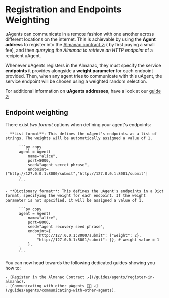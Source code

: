 # Registration and Endpoints Weighting

uAgents can communicate in a remote fashion with one another across different locations on the internet. This is achievable by using the **Agent address** to register into the [Almanac contract ↗️](/guides/agents/register-in-almanac) ( by first paying a small fee), and then _querying the Almanac to retrieve an HTTP endpoint_ of a recipient uAgent.

Whenever uAgents registers in the Almanac, they must specify the service **endpoints** it provides alongside a **weight parameter** for each endpoint provided. Then, when any agent tries to communicate with this uAgent, the service endpoint will be chosen using a weighted random selection.

For additional information on **uAgents addresses**, have a look at our [guide ↗️](/guides/agents/getting-uagent-address)

## Endpoint weighting

There exist _two format_ options when defining your agent's endpoints:

    - **List format**: This defines the uAgent's endpoints as a list of strings. The weights will be automatically assigned a value of 1.

          ```py copy
          agent = Agent(
              name="alice",
              port=8000,
              seed="agent secret phrase",
              endpoint=["http://127.0.0.1:8000/submit","http://127.0.0.1:8001/submit"]
          )
          ```

    - **Dictionary format**: This defines the uAgent's endpoints in a Dict format, specifying the weight for each endpoint. If the weight parameter is not specified, it will be assigned a value of 1.

          ```py copy
          agent = Agent(
              name="alice",
              port=8000,
              seed="agent recovery seed phrase",
              endpoint={
                  "http://127.0.0.1:8000/submit": {"weight": 2},
                  "http://127.0.0.1:8001/submit": {}, # weight value = 1
              },
          )
          ```

You can now head towards the following dedicated guides showing you how to:

    - [Register in the Almanac Contract ↗️](/guides/agents/register-in-almanac).
    - [Communicating with other μAgents 📱🤖 ↗️](/guides/agents/communicating-with-other-agents).
